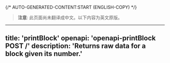 {/* AUTO-GENERATED-CONTENT:START (ENGLISH-COPY) */}
> **注意**: 此页面尚未翻译成中文。以下内容为英文原版。

---
title: 'printBlock'
openapi: 'openapi-printBlock POST /'
description: 'Returns raw data for a block given its number.'
---